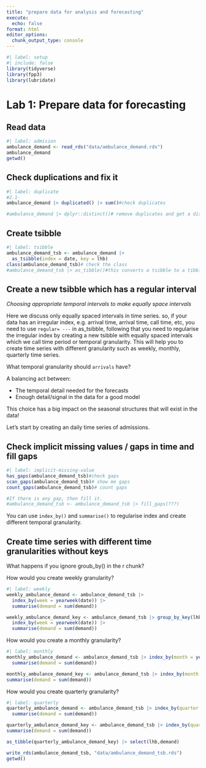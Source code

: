 ```yaml
---
title: "prepare data for analysis and forecasting"
execute:
  echo: false
format: html
editor_options: 
  chunk_output_type: console
---
```



```r
#| label: setup
#| include: false
library(tidyverse)
library(fpp3)
library(lubridate)
```

# Lab 1: Prepare data for forecasting

## Read data

```r
#| label: admision
ambulance_demand <- read_rds("data/ambulance_demand.rds")
ambulance_demand
getwd()
```

## Check duplications and fix it

```r
#| label: duplicate
#2.1- 
ambulance_demand |> duplicated() |> sum()#check duplicates

#ambulance_demand |> dplyr::distinct()# remove duplicates and get a distinct tibble
```

## Create tsibble

```r
#| label: tsibble
ambulance_demand_tsb <- ambulance_demand |> 
  as_tsibble(index = date, key = lhb)
class(ambulance_demand_tsb)# check the class
#ambulance_demand_tsb |> as_tibble()#this converts a tsibble to a tibble
```


## Create a new tsibble which has a regular interval

_Choosing appropriate temporal intervals to make equally space intervals_

Here we discuss only equally spaced intervals in time series. so, if your data has an irregular index, e.g. arrival time, arrival time, call time, etc, you need to use `regular= ---` in as_tsibble, following that you need to regularise the irregular index by creating a new tsibble with equally spaced intervals which we call time period or temporal granularity. This will help you to create time series with different granularity such as weekly, monthly, quarterly time series.

What temporal granularity should `arrivals` have?

A balancing act between:

-   The temporal detail needed for the forecasts
-   Enough detail/signal in the data for a good model

This choice has a big impact on the seasonal structures that will exist in the data! 


Let's start by creating an daily time series of admissions. 


## Check implicit missing values / gaps in time and fill gaps

```r
#| label: implicit-missing-value
has_gaps(ambulance_demand_tsb)#check gaps
scan_gaps(ambulance_demand_tsb)# show me gaps
count_gaps(ambulance_demand_tsb)# count gaps

#If there is any gap, then fill it.
#ambulance_demand_tsb <- ambulance_demand_tsb |> fill_gaps(???)
```

You can use `index_by()` and `summarise()` to regularise index and create different temporal granularity.

## Create time series with different time granularities without keys

What happens if you ignore groub_by() in the r chunk?

How would you create weekly granularity?

```r
#| label: weekly
weekly_ambulance_demand <- ambulance_demand_tsb |>
  index_by(week = yearweek(date)) |>
  summarise(demand = sum(demand))

weekly_ambulance_demand_key <- ambulance_demand_tsb |> group_by_key(lhb) |> 
  index_by(week = yearweek(date)) |>
  summarise(demand = sum(demand))
```

How would you create a monthly granularity?

```r
#| label: monthly
monthly_ambulance_demand <- ambulance_demand_tsb |> index_by(month = yearmonth(date)) |>
  summarise(demand = sum(demand))

monthly_ambulance_demand_key <- ambulance_demand_tsb |> index_by(month = yearmonth(date)) |> group_by_key(lhb) |> 
summarise(demand = sum(demand))
```

How would you create quarterly granularity?

```r
#| label: quarterly
quarterly_ambulance_demand <- ambulance_demand_tsb |> index_by(quarter = yearquarter(date)) |>
  summarise(demand = sum(demand))

quarterly_ambulance_demand_key <- ambulance_demand_tsb |> index_by(quarter = yearquarter(date)) |> group_by_key(lhb) |> 
summarise(demand = sum(demand))
```


```r
as_tibble(quarterly_ambulance_demand_key) |> select(lhb,demand)

write_rds(ambulance_demand_tsb, "data/ambulance_demand_tsb.rds")
getwd()
```

